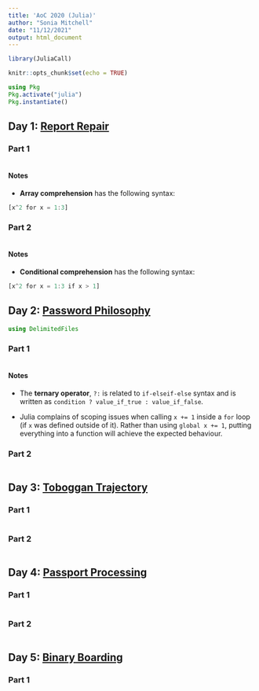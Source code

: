 ```yaml
---
title: 'AoC 2020 (Julia)'
author: "Sonia Mitchell"
date: "11/12/2021"
output: html_document
---
```


```r
library(JuliaCall)

knitr::opts_chunk$set(echo = TRUE)
```

```julia
using Pkg
Pkg.activate("julia")
Pkg.instantiate()
```

## Day 1: [Report Repair](https://adventofcode.com/2020/day/1)

### Part 1

```julia
```

#### Notes

* **Array comprehension** has the following syntax:

```julia
[x^2 for x = 1:3]
```

### Part 2

```julia
```

#### Notes

* **Conditional comprehension** has the following syntax:

```julia
[x^2 for x = 1:3 if x > 1]
```

## Day 2: [Password Philosophy](https://adventofcode.com/2020/day/2)

```julia
using DelimitedFiles
```

### Part 1

```julia
```

#### Notes

* The **ternary operator**, `?:` is related to `if-elseif-else` syntax and is 
written as `condition ? value_if_true : value_if_false`.

* Julia complains of scoping issues when calling `x += 1` inside a `for` loop (if
`x` was defined outside of it). Rather than using `global x += 1`, putting 
everything into a function will achieve the expected behaviour.

### Part 2

```julia
```

## Day 3: [Toboggan Trajectory](https://adventofcode.com/2020/day/3)

### Part 1

```julia
```

### Part 2

```julia
```

## Day 4: [Passport Processing](https://adventofcode.com/2020/day/4)

### Part 1

```julia
```

### Part 2

```julia
```

## Day 5: [Binary Boarding](https://adventofcode.com/2020/day/5)

### Part 1

```julia
```
